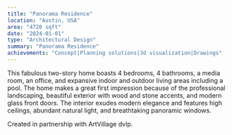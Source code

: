 ```yaml
---
title: "Panorama Residence"
location: "Austin, USA"
area: "4720 sqft"
date: "2024-01-01"
type: "Architectural Design"
summary: "Panorama Residence"
achievements: "Concept|Planning solutions|3d visualization|Drawings"
---
```


This fabulous two-story home boasts 4 bedrooms, 4 bathrooms, a media room, an office, and expansive indoor and outdoor living areas including a pool. The home makes a great first impression because of the professional landscaping, beautiful exterior with wood and stone accents, and modern glass front doors. The interior exudes modern elegance and features high ceilings, abundant natural light, and breathtaking panoramic windows.

Created in partnership with ArtVillage dvlp.
